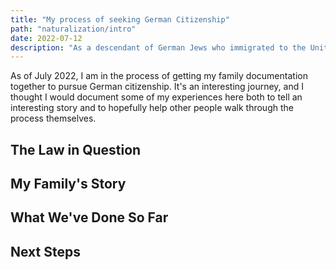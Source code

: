 ```yaml
---
title: "My process of seeking German Citizenship"
path: "naturalization/intro"
date: 2022-07-12
description: "As a descendant of German Jews who immigrated to the United States, I'm pursuing my right to reclaim my german citizenship."
---
```


As of July 2022, I am in the process of getting my family documentation together to pursue German citizenship. It's an interesting journey, and I thought I would document some of my experiences here both to tell an interesting story and to hopefully help other people walk through the process themselves.

## The Law in Question

## My Family's Story

## What We've Done So Far

## Next Steps

